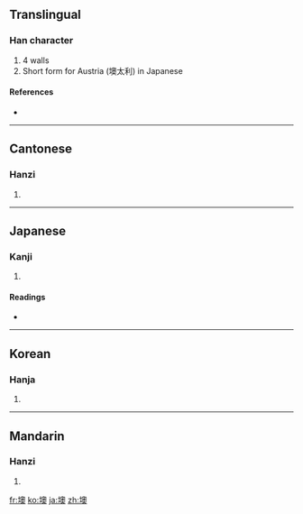 ==Translingual==

===Han character===
{{Han char|rn=32|rad=土|as=13|sn=16|four=4713<sub>4</sub>|canj=土竹月大 (GHBK)}}

# 4 walls
# Short form for Austria (墺太利) in Japanese

====References====
* {{Han ref|kx=0239.250|dkj=05504|dj=0479.180|hdz=10492.010|uh=58BA|ud=22714|bh=E94D|bd=59725}}

----

==Cantonese==

===Hanzi===
{{yue-hanzi|jyut=|y=ou3}}

# {{defn|Cantonese}}

----

==Japanese==

===Kanji===
{{ja-kanji|grade=|rs=土13}}

# {{defn|Japanese}}

====Readings====
* {{ja-readings|on=[[おう]] (ō), [[いく]] (iku)|kun=[[きし]] (kishi)}}

----

==Korean==

===Hanja===
{{ko-hanja|hangeul=[[오]], [[옥]]|rv=o, ok|mr=o, ok}}

# {{defn|Korean}}

----

==Mandarin==

===Hanzi===
{{cmn-hanzi|pin=[[yù]] ([[yu4]])|wg=yü<sup>4</sup>}}

# {{defn|Mandarin}}

[[fr:墺]]
[[ko:墺]]
[[ja:墺]]
[[zh:墺]]
